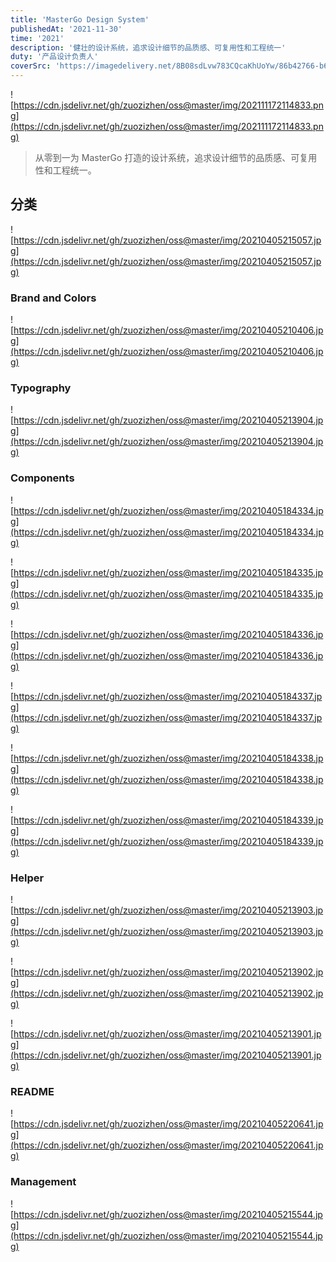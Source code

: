 ```yaml
---
title: 'MasterGo Design System'
publishedAt: '2021-11-30'
time: '2021'
description: '健壮的设计系统，追求设计细节的品质感、可复用性和工程统一'
duty: '产品设计负责人'
coverSrc: 'https://imagedelivery.net/8B08sdLvw783CQcaKhUoYw/86b42766-b6da-447c-2b19-d6c5f3881b00/public'
---
```


![https://cdn.jsdelivr.net/gh/zuozizhen/oss@master/img/202111172114833.png](https://cdn.jsdelivr.net/gh/zuozizhen/oss@master/img/202111172114833.png)

> 从零到一为 MasterGo 打造的设计系统，追求设计细节的品质感、可复用性和工程统一。

## 分类

![https://cdn.jsdelivr.net/gh/zuozizhen/oss@master/img/20210405215057.jpg](https://cdn.jsdelivr.net/gh/zuozizhen/oss@master/img/20210405215057.jpg)

### Brand and Colors

![https://cdn.jsdelivr.net/gh/zuozizhen/oss@master/img/20210405210406.jpg](https://cdn.jsdelivr.net/gh/zuozizhen/oss@master/img/20210405210406.jpg)

### Typography

![https://cdn.jsdelivr.net/gh/zuozizhen/oss@master/img/20210405213904.jpg](https://cdn.jsdelivr.net/gh/zuozizhen/oss@master/img/20210405213904.jpg)

### Components

![https://cdn.jsdelivr.net/gh/zuozizhen/oss@master/img/20210405184334.jpg](https://cdn.jsdelivr.net/gh/zuozizhen/oss@master/img/20210405184334.jpg)

![https://cdn.jsdelivr.net/gh/zuozizhen/oss@master/img/20210405184335.jpg](https://cdn.jsdelivr.net/gh/zuozizhen/oss@master/img/20210405184335.jpg)

![https://cdn.jsdelivr.net/gh/zuozizhen/oss@master/img/20210405184336.jpg](https://cdn.jsdelivr.net/gh/zuozizhen/oss@master/img/20210405184336.jpg)

![https://cdn.jsdelivr.net/gh/zuozizhen/oss@master/img/20210405184337.jpg](https://cdn.jsdelivr.net/gh/zuozizhen/oss@master/img/20210405184337.jpg)

![https://cdn.jsdelivr.net/gh/zuozizhen/oss@master/img/20210405184338.jpg](https://cdn.jsdelivr.net/gh/zuozizhen/oss@master/img/20210405184338.jpg)

![https://cdn.jsdelivr.net/gh/zuozizhen/oss@master/img/20210405184339.jpg](https://cdn.jsdelivr.net/gh/zuozizhen/oss@master/img/20210405184339.jpg)

### Helper

![https://cdn.jsdelivr.net/gh/zuozizhen/oss@master/img/20210405213903.jpg](https://cdn.jsdelivr.net/gh/zuozizhen/oss@master/img/20210405213903.jpg)

![https://cdn.jsdelivr.net/gh/zuozizhen/oss@master/img/20210405213902.jpg](https://cdn.jsdelivr.net/gh/zuozizhen/oss@master/img/20210405213902.jpg)

![https://cdn.jsdelivr.net/gh/zuozizhen/oss@master/img/20210405213901.jpg](https://cdn.jsdelivr.net/gh/zuozizhen/oss@master/img/20210405213901.jpg)

### README

![https://cdn.jsdelivr.net/gh/zuozizhen/oss@master/img/20210405220641.jpg](https://cdn.jsdelivr.net/gh/zuozizhen/oss@master/img/20210405220641.jpg)

### Management

![https://cdn.jsdelivr.net/gh/zuozizhen/oss@master/img/20210405215544.jpg](https://cdn.jsdelivr.net/gh/zuozizhen/oss@master/img/20210405215544.jpg)
